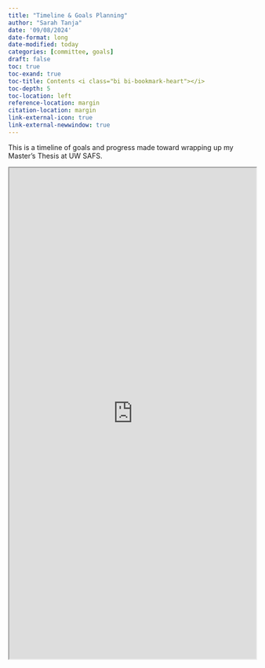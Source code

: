 ```yaml
---
title: "Timeline & Goals Planning"
author: "Sarah Tanja"
date: '09/08/2024'
date-format: long
date-modified: today
categories: [committee, goals]
draft: false
toc: true
toc-exand: true
toc-title: Contents <i class="bi bi-bookmark-heart"></i>
toc-depth: 5
toc-location: left
reference-location: margin
citation-location: margin
link-external-icon: true
link-external-newwindow: true
---
```


This is a timeline of goals and progress made toward wrapping up my Master's Thesis at UW SAFS.

<iframe src="https://docs.google.com/spreadsheets/d/e/2PACX-1vS-FltS0gz5v6VDqsQWJwW0jDbWHTP0Jkc9JmMBL4_0tbcKZqxzAEJp5i3mxbxD8DZ8RxsXmvY7P9X8/pubhtml?gid=0&amp;single=true" width="100%" height="1000px">

</iframe>

